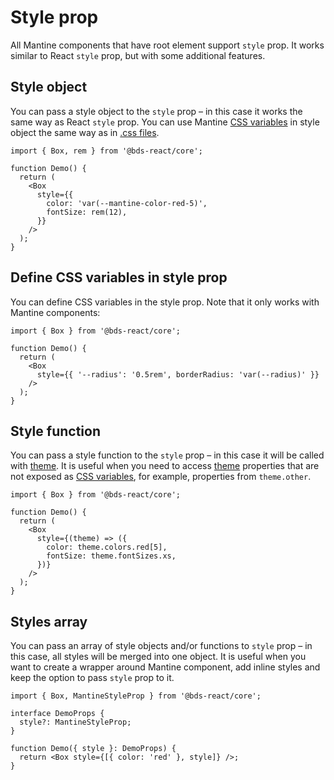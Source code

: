 

# Style prop

All Mantine components that have root element support `style` prop.
It works similar to React `style` prop, but with some additional features.

## Style object

You can pass a style object to the `style` prop – in this case it works the same way
as React `style` prop. You can use Mantine [CSS variables](/styles/css-variables) in style object
the same way as in [.css files](/styles/css-modules).

```tsx
import { Box, rem } from '@bds-react/core';

function Demo() {
  return (
    <Box
      style={{
        color: 'var(--mantine-color-red-5)',
        fontSize: rem(12),
      }}
    />
  );
}
```

## Define CSS variables in style prop

You can define CSS variables in the style prop. Note that it only works with Mantine components:

```tsx
import { Box } from '@bds-react/core';

function Demo() {
  return (
    <Box
      style={{ '--radius': '0.5rem', borderRadius: 'var(--radius)' }}
    />
  );
}
```

## Style function

You can pass a style function to the `style` prop – in this case it will be called with [theme](/theming/theme-object/).
It is useful when you need to access [theme](/theming/theme-object/) properties that are not exposed as [CSS variables](/styles/css-variables),
for example, properties from `theme.other`.

```tsx
import { Box } from '@bds-react/core';

function Demo() {
  return (
    <Box
      style={(theme) => ({
        color: theme.colors.red[5],
        fontSize: theme.fontSizes.xs,
      })}
    />
  );
}
```

## Styles array

You can pass an array of style objects and/or functions to `style` prop – in this case, all styles will be merged into one object.
It is useful when you want to create a wrapper around Mantine component, add inline styles and keep the option to pass
`style` prop to it.

```tsx
import { Box, MantineStyleProp } from '@bds-react/core';

interface DemoProps {
  style?: MantineStyleProp;
}

function Demo({ style }: DemoProps) {
  return <Box style={[{ color: 'red' }, style]} />;
}
```
